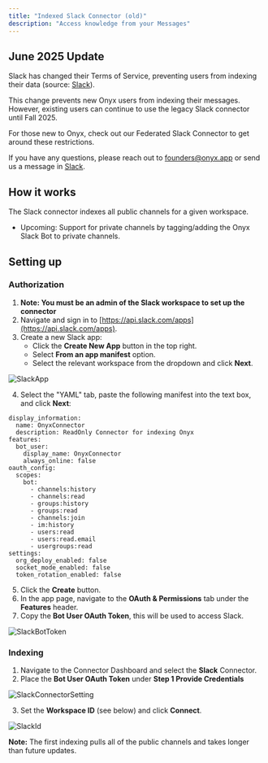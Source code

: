 ```yaml
---
title: "Indexed Slack Connector (old)"
description: "Access knowledge from your Messages"
---
```


## June 2025 Update

Slack has changed their Terms of Service, preventing users from indexing their data (source:
[Slack](https://slack.com/terms-of-service/api)).

This change prevents new Onyx users from indexing their messages. However,
existing users can continue to use the legacy Slack connector until Fall 2025.

For those new to Onyx, check out our Federated Slack Connector to get around these restrictions.

If you have any questions, please reach out to [founders@onyx.app](mailto:founders@onyx.app)
or send us a message in
[Slack](https://join.slack.com/t/onyx-dot-app/shared_invite/zt-34lu4m7xg-TsKGO6h8PDvR5W27zTdyhA).

## How it works

The Slack connector indexes all public channels for a given workspace.

- Upcoming: Support for private channels by tagging/adding the Onyx Slack Bot to private channels.

## Setting up

### Authorization

1. **Note: You must be an admin of the Slack workspace to set up the connector**
2. Navigate and sign in to [https://api.slack.com/apps](https://api.slack.com/apps).
3. Create a new Slack app:
    - Click the **Create New App** button in the top right.
    - Select **From an app manifest** option.
    - Select the relevant workspace from the dropdown and click **Next**.

![SlackApp](/assets/admin/connectors/slack/SlackApp.png)

4. Select the "YAML" tab, paste the following manifest into the text box, and click **Next**:

```
display_information:
  name: OnyxConnector
  description: ReadOnly Connector for indexing Onyx
features:
  bot_user:
    display_name: OnyxConnector
    always_online: false
oauth_config:
  scopes:
    bot:
      - channels:history
      - channels:read
      - groups:history
      - groups:read
      - channels:join
      - im:history
      - users:read
      - users:read.email
      - usergroups:read
settings:
  org_deploy_enabled: false
  socket_mode_enabled: false
  token_rotation_enabled: false
```

5. Click the **Create** button.
6. In the app page, navigate to the **OAuth & Permissions** tab under the **Features** header.
7. Copy the **Bot User OAuth Token**, this will be used to access Slack.

![SlackBotToken](/assets/admin/connectors/slack/SlackBotToken.png)

### Indexing

1. Navigate to the Connector Dashboard and select the **Slack** Connector.
2. Place the **Bot User OAuth Token** under **Step 1 Provide Credentials**

![SlackConnectorSetting](/assets/admin/connectors/slack/SlackConnectorSetting.png)

3. Set the **Workspace ID** (see below) and click **Connect**.

![SlackId](/assets/admin/connectors/slack/SlackId.png)

**Note:** The first indexing pulls all of the public channels and takes longer than future updates.
